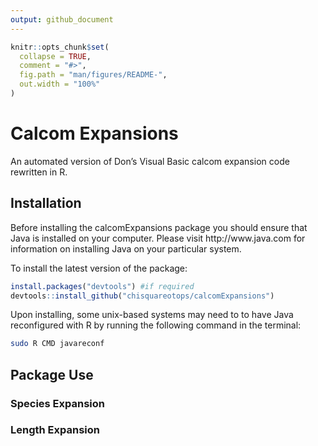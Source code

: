 ```yaml
---
output: github_document
---
```


<!-- README.md is generated from README.Rmd. Please edit that file -->

```r
knitr::opts_chunk$set(
  collapse = TRUE,
  comment = "#>",
  fig.path = "man/figures/README-",
  out.width = "100%"
)
```

# Calcom Expansions

<!-- badges: start -->
<!-- badges: end -->

An automated version of Don's Visual Basic calcom expansion code rewritten in R. 

## Installation

Before installing the calcomExpansions package you should ensure that Java is 
installed on your computer. Please visit http://www.java.com for information 
on installing Java on your particular system.

To install the latest version of the package:
``` r
install.packages("devtools") #if required
devtools::install_github("chisquareotops/calcomExpansions")
```

Upon installing, some unix-based systems may need to to have Java reconfigured with R by running 
the following command in the terminal: 
```bash
sudo R CMD javareconf
```

<!--
upon installing RJDBC you may need to run "R CMD javareconf" command in the 
#terminal as root to add Java support to R.

Additionally, two JDBC drivers are required for access to the CALCOM and Pacfin Databases.
These drivers need to be in the current working directory of R when running this expansion code.
The getDrivers() function can/should be run from the current working directory of R before running the expansion code.
-->

## Package Use

### Species Expansion
### Length Expansion
<!-- Age Expansion -->
